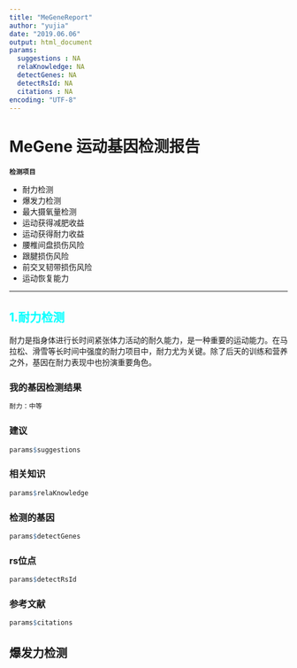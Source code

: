 ---
title: "MeGeneReport"
author: "yujia"
date: "2019.06.06"
output: html_document
params:
  suggestions : NA
  relaKnowledge: NA
  detectGenes: NA
  detectRsId: NA
  citations : NA
encoding: "UTF-8"
---

# **MeGene 运动基因检测报告**

**`检测项目`**

+ 耐力检测
+ 爆发力检测
+ 最大摄氧量检测
+ 运动获得减肥收益
+ 运动获得耐力收益
+ 腰椎间盘损伤风险
+ 跟腱损伤风险
+ 前交叉韧带损伤风险
+ 运动恢复能力

---

## <font color=#00ffff>**1.耐力检测**</font>
耐力是指身体进行长时间紧张体力活动的耐久能力，是一种重要的运动能力。在马拉松、滑雪等长时间中强度的耐力项目中，耐力尤为关键。除了后天的训练和营养之外，基因在耐力表现中也扮演重要角色。

### **我的基因检测结果**

```r
耐力：中等
```


### **建议**
```{r,echo=FALSE}
params$suggestions 
```

### **相关知识**
```{r,echo=FALSE}
params$relaKnowledge
```

### **检测的基因**
```{r,echo=FALSE}
params$detectGenes
```

### **rs位点**
```{r,echo=FALSE}
params$detectRsId 
```

### **参考文献**
```{r,echo=FALSE}
params$citations 
```



## 爆发力检测
